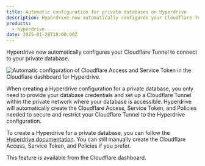 ```yaml
---
title: Automatic configuration for private databases on Hyperdrive
description: Hyperdrive now automatically configures your Cloudflare Tunnel to connect to your private database.
products:
  - hyperdrive
date: 2025-01-28T18:00:00Z
---
```


Hyperdrive now automatically configures your Cloudflare Tunnel to connect to your private database.

![Automatic configuration of Cloudflare Access and Service Token in the Cloudflare dashboard for Hyperdrive.](~/assets/images/hyperdrive/configuration/hyperdrive-private-database-automatic-configuration.png)

When creating a Hyperdrive configuration for a private database, you only need to provide your database credentials and set up a Cloudflare Tunnel within the private network where your database is accessible. Hyperdrive will automatically create the Cloudflare Access, Service Token, and Policies needed to secure and restrict your Cloudflare Tunnel to the Hyperdrive configuration.

To create a Hyperdrive for a private database, you can follow the [Hyperdrive documentation](/hyperdrive/configuration/connect-to-private-database/). You can still manually create the Cloudflare Access, Service Token, and Policies if you prefer.

This feature is available from the Cloudflare dashboard.
